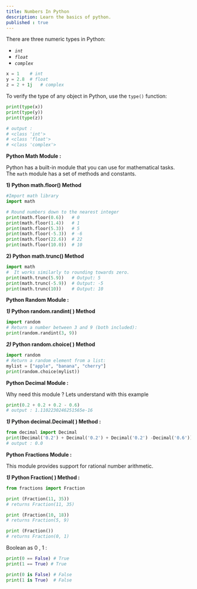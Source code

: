 ```yaml
---
title: Numbers In Python
description: Learn the basics of python.
published : true
---
```


There are three numeric types in Python:

*   *`int`*
*   *`float`*
*   *`complex`*
    
```python
x = 1    # int
y = 2.8  # float
z = 2 + 1j   # complex
```

To verify the type of any object in Python, use the `type()` function:

```python
print(type(x))
print(type(y))
print(type(z))

# output : 
# <class 'int'>
# <class 'float'>  
# <class 'complex'>
```
**Python Math Module :**

Python has a built-in module that you can use for mathematical tasks. The `math` module has a set of methods and constants.

**1) Python math.floor() Method**  
```python
#Import math library
import math

# Round numbers down to the nearest integer
print(math.floor(0.6))   # 0
print(math.floor(1.4))   # 1
print(math.floor(5.3))   # 5
print(math.floor(-5.3))  # -6
print(math.floor(22.6))  # 22
print(math.floor(10.0))  # 10
```
**2) Python math.trunc() Method**
```python
import math
#  It works similarly to rounding towards zero.
print(math.trunc(5.9))   # Output: 5
print(math.trunc(-5.9))  # Output: -5
print(math.trunc(10))    # Output: 10
```

**Python Random Module :**

**_1)_ Python random.randint( ) Method** 
```python
import random
# Return a number between 3 and 9 (both included):
print(random.randint(3, 9))
```
**_2)_ Python random.choice( ) Method**
```python
import random
# Return a random element from a list:
mylist = ["apple", "banana", "cherry"]
print(random.choice(mylist))
```
**Python Decimal Module :**

Why need this module ? Lets understand with this example
```python
print(0.2 + 0.2 + 0.2 - 0.6)
# output : 1.1102230246251565e-16
```
**_1)_ Python decimal.Decimal( ) Method :**
```python
from decimal import Decimal
print(Decimal('0.2') + Decimal('0.2') + Decimal('0.2') -Decimal('0.6'))
# output : 0.0
```
**Python Fractions Module :**

This module provides support for rational number arithmetic. 

**_1)_ Python Fraction( ) Method :**
```python
from fractions import Fraction

print (Fraction(11, 35))
# returns Fraction(11, 35)

print (Fraction(10, 18))
# returns Fraction(5, 9)

print (Fraction())
# returns Fraction(0, 1)
```  

Boolean as 0 , 1 :

```python
print(0 == False) # True
print(1 == True) # True

print(0 is False) # False
print(1 is True)  # False
```